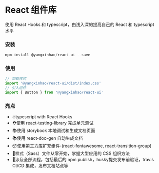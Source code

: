
<Meta title="Welcome" />

# React 组件库

使用 React Hooks 和 typescript，由浅入深的提高自己的 React 和 typescript 水平

### 安装
~~~javascript
npm install @yangxinhao/react-ui --save
~~~

### 使用
~~~javascript
// 加载样式
import '@yangxinhao/react-ui/dist/index.css'
// 引入组件
import { Button } from '@yangxinhao/react-ui'
~~~

### 亮点
* 🔥typescript with React Hooks
* ⛑️使用 react-testing-library 完成单元测试
* 📚使用 storybook 本地调试和生成文档页面
* 📚使用 react-doc-gen 自动生成文档
* 📦使用第三方库扩充组件-(react-fontawesome, react-transition-group)
* 🌹样式（Sass）文件从零开始，掌握大型应用的 CSS 组织方法
* 🎉涉及全部流程，包括最后的 npm publish，husky提交发布前验证，travis CI/CD 集成，发布文档站点等